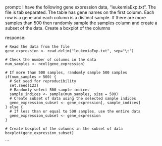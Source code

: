 prompt:
I have the following gene expression data, "leukemiaExp.txt". The file is tab separated. The table has gene names on the first column. Each row is a gene and each column is a distinct sample.  If there are more samples than 500 then randomly sample the samples column and create a subset of the data. Create a boxplot of the columns

response:
```
# Read the data from the file
gene_expression <- read.delim("leukemiaExp.txt", sep="\t")

# Check the number of columns in the data
num_samples <- ncol(gene_expression)

# If more than 500 samples, randomly sample 500 samples
if(num_samples > 500) {
  # Set seed for reproducibility
  set.seed(123)
  # Randomly select 500 sample indices
  sample_indices <- sample(num_samples, size = 500)
  # Create subset of data using the selected sample indices
  gene_expression_subset <- gene_expression[, sample_indices]
} else {
  # If less than or equal to 500 samples, use the entire data
  gene_expression_subset <- gene_expression
}

# Create boxplot of the columns in the subset of data
boxplot(gene_expression_subset)
```
```

